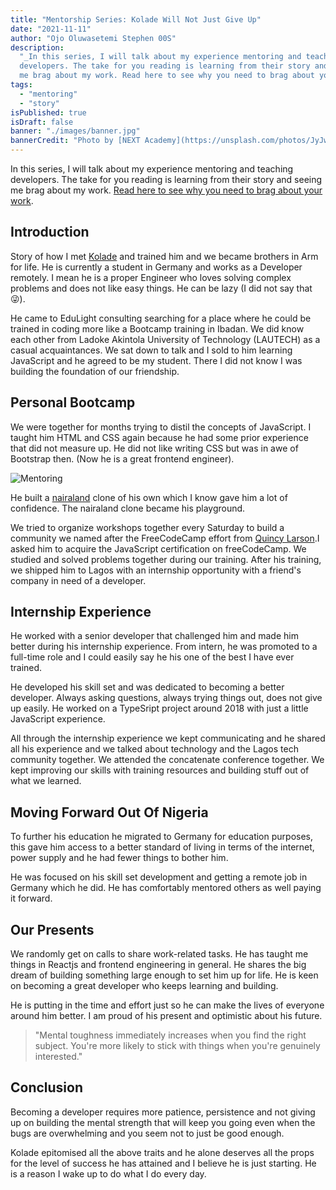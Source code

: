 ```yaml
---
title: "Mentorship Series: Kolade Will Not Just Give Up"
date: "2021-11-11"
author: "Ojo Oluwasetemi Stephen 00S"
description:
  "_In this series, I will talk about my experience mentoring and teaching
  developers. The take for you reading is learning from their story and seeing
  me brag about my work. Read here to see why you need to brag about your work._"
tags:
  - "mentoring"
  - "story"
isPublished: true
isDraft: false
banner: "./images/banner.jpg"
bannerCredit: "Photo by [NEXT Academy](https://unsplash.com/photos/JyJwO0K5fWM)"
---
```


In this series, I will talk about my experience mentoring and teaching
developers. The take for you reading is learning from their story and seeing me
brag about my work.
[Read here to see why you need to brag about your work](https://jvns.ca/blog/brag-documents/).

## Introduction

Story of how I met [Kolade](https://www.linkedin.com/in/kaeyz/) and trained him
and we became brothers in Arm for life. He is currently a student in Germany and
works as a Developer remotely. I mean he is a proper Engineer who loves solving
complex problems and does not like easy things. He can be lazy (I did not say
that😜).

He came to EduLight consulting searching for a place where he could be trained
in coding more like a Bootcamp training in Ibadan. We did know each other from
Ladoke Akintola University of Technology (LAUTECH) as a casual acquaintances. We
sat down to talk and I sold to him learning JavaScript and he agreed to be my
student. There I did not know I was building the foundation of our friendship.

## Personal Bootcamp

We were together for months trying to distil the concepts of JavaScript. I
taught him HTML and CSS again because he had some prior experience that did not
measure up. He did not like writing CSS but was in awe of Bootstrap then. (Now
he is a great frontend engineer).

![Mentoring](./images/banner.jpg)

He built a [nairaland](https://www.nairaland.com/) clone of his own which I know
gave him a lot of confidence. The nairaland clone became his playground.

We tried to organize workshops together every Saturday to build a community we
named after the FreeCodeCamp effort from
[Quincy Larson](https://twitter.com/ossia).I asked him to acquire the JavaScript
certification on freeCodeCamp. We studied and solved problems together during
our training. After his training, we shipped him to Lagos with an internship
opportunity with a friend's company in need of a developer.

## Internship Experience

He worked with a senior developer that challenged him and made him better during
his internship experience. From intern, he was promoted to a full-time role and
I could easily say he his one of the best I have ever trained.

He developed his skill set and was dedicated to becoming a better developer.
Always asking questions, always trying things out, does not give up easily. He
worked on a TypeSript project around 2018 with just a little JavaScript
experience.

All through the internship experience we kept communicating and he shared all
his experience and we talked about technology and the Lagos tech community
together. We attended the concatenate conference together. We kept improving our
skills with training resources and building stuff out of what we learned.

## Moving Forward Out Of Nigeria

To further his education he migrated to Germany for education purposes, this
gave him access to a better standard of living in terms of the internet, power
supply and he had fewer things to bother him.

He was focused on his skill set development and getting a remote job in Germany
which he did. He has comfortably mentored others as well paying it forward.

## Our Presents

We randomly get on calls to share work-related tasks. He has taught me things in
Reactjs and frontend engineering in general. He shares the big dream of building
something large enough to set him up for life. He is keen on becoming a great
developer who keeps learning and building.

He is putting in the time and effort just so he can make the lives of everyone
around him better. I am proud of his present and optimistic about his future.

> "Mental toughness immediately increases when you find the right subject.
> You're more likely to stick with things when you're genuinely interested."

## Conclusion

Becoming a developer requires more patience, persistence and not giving up on
building the mental strength that will keep you going even when the bugs are
overwhelming and you seem not to just be good enough.

Kolade epitomised all the above traits and he alone deserves all the props for
the level of success he has attained and I believe he is just starting. He is a
reason I wake up to do what I do every day.
